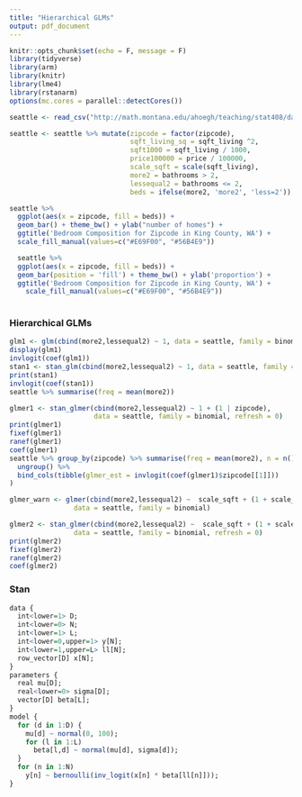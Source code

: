 ```yaml
---
title: "Hierarchical GLMs"
output: pdf_document
---
```


```r
knitr::opts_chunk$set(echo = F, message = F)
library(tidyverse) 
library(arm)
library(knitr)
library(lme4)
library(rstanarm)
options(mc.cores = parallel::detectCores())
```


```r
seattle <- read_csv("http://math.montana.edu/ahoegh/teaching/stat408/datasets/SeattleHousing.csv")

seattle <- seattle %>% mutate(zipcode = factor(zipcode),
                              sqft_living_sq = sqft_living ^2,
                              sqft1000 = sqft_living / 1000,
                              price100000 = price / 100000,
                              scale_sqft = scale(sqft_living),
                              more2 = bathrooms > 2,
                              lessequal2 = bathrooms <= 2,
                              beds = ifelse(more2, 'more2', 'less=2'))
```

```r
seattle %>% 
  ggplot(aes(x = zipcode, fill = beds)) +
  geom_bar() + theme_bw() + ylab("number of homes") + 
  ggtitle('Bedroom Composition for Zipcode in King County, WA') +
  scale_fill_manual(values=c("#E69F00", "#56B4E9"))
```

```r
  seattle %>% 
  ggplot(aes(x = zipcode, fill = beds)) +
  geom_bar(position = 'fill') + theme_bw() + ylab('proportion') +
  ggtitle('Bedroom Composition for Zipcode in King County, WA') +
    scale_fill_manual(values=c("#E69F00", "#56B4E9"))
  
```


### Hierarchical GLMs


\vfill

\vfill

\vfill

\newpage

```r
glm1 <- glm(cbind(more2,lessequal2) ~ 1, data = seattle, family = binomial)
display(glm1)
invlogit(coef(glm1))
stan1 <- stan_glm(cbind(more2,lessequal2) ~ 1, data = seattle, family = binomial, refresh = 0)
print(stan1)
invlogit(coef(stan1))
seattle %>% summarise(freq = mean(more2))
```

\newpage

```r
glmer1 <- stan_glmer(cbind(more2,lessequal2) ~ 1 + (1 | zipcode), 
                     data = seattle, family = binomial, refresh = 0)
print(glmer1)
fixef(glmer1)
ranef(glmer1)
coef(glmer1)
seattle %>% group_by(zipcode) %>% summarise(freq = mean(more2), n = n()) %>%
  ungroup() %>% 
  bind_cols(tibble(glmer_est = invlogit(coef(glmer1)$zipcode[[1]]))
)
```

\newpage


```r
glmer_warn <- glmer(cbind(more2,lessequal2) ~  scale_sqft + (1 + scale_sqft | zipcode), 
                data = seattle, family = binomial)
```


```r
glmer2 <- stan_glmer(cbind(more2,lessequal2) ~  scale_sqft + (1 + scale_sqft | zipcode), 
                data = seattle, family = binomial, refresh = 0)
print(glmer2)
fixef(glmer2)
ranef(glmer2)
coef(glmer2)
```

### Stan

\vfill

```r
data {
  int<lower=1> D;
  int<lower=0> N;
  int<lower=1> L;
  int<lower=0,upper=1> y[N];
  int<lower=1,upper=L> ll[N];
  row_vector[D] x[N];
}
parameters {
  real mu[D];
  real<lower=0> sigma[D];
  vector[D] beta[L];
}
model {
  for (d in 1:D) {
    mu[d] ~ normal(0, 100);
    for (l in 1:L)
      beta[l,d] ~ normal(mu[d], sigma[d]);
  }
  for (n in 1:N)
    y[n] ~ bernoulli(inv_logit(x[n] * beta[ll[n]]));
}
```

